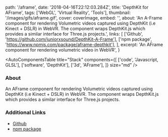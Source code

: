 
  path: '/aframe',
  date: '2018-04-16T22:12:03.284Z',
  title: 'DepthKit for AFrame',
  tags: ['WebGL', 'Virtual Reality', 'Tools'],
  thumbnail: '/images/gifs/aframe.gif',
  cover: coverImage,
  embed: '',
  about:
    'An A-Frame component for rendering Volumetric videos captured using DepthKit (i.e Kinect + DSLR) in WebVR. The component wraps DepthKit.js which provides a similar interface for Three.js projects.',
  links: [
    ['Github', 'https://github.com/juniorxsound/DepthKit-A-Frame'],
    ['npm package', 'https://www.npmjs.com/package/aframe-depthkit'],
  ],
  excerpt: 'An AFrame component for rendering volumetric video in WebVR',
}

<AutoComponentsTable
  title="Stack"
  components={[
    ['code', 'Javascript, GLSL'],
    ['software', 'DepthKit'],
    ['3d', 'AFrame'],
  ]}
  size="md"
/>

### About

An AFrame component for rendering Volumetric videos captured using DepthKit (i.e Kinect + DSLR) in WebVR. The component wraps DepthKit.js which provides a similar interface for Three.js projects.

### Additional Links

- [Github](https://github.com/juniorxsound/DepthKit-A-Frame)
- [npm package](https://www.npmjs.com/package/aframe-depthkit)
